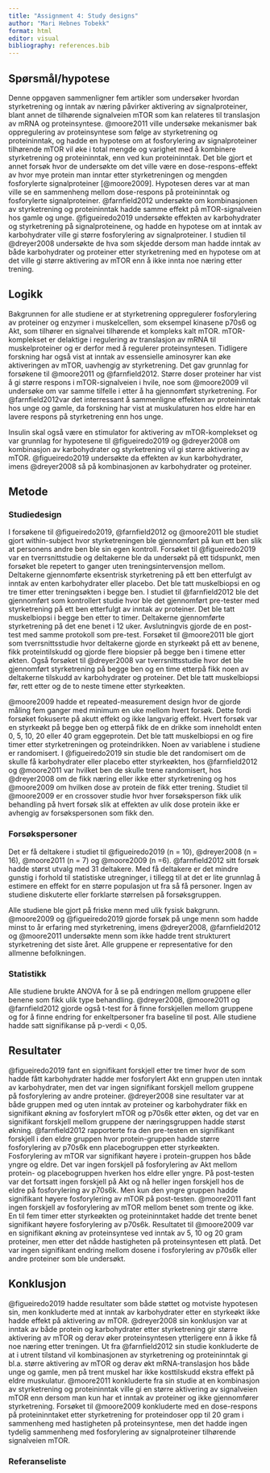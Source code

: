 ```yaml
---
title: "Assignment 4: Study designs"
author: "Mari Hebnes Tobekk"
format: html
editor: visual
bibliography: references.bib
---
```


## Spørsmål/hypotese

Denne oppgaven sammenligner fem artikler som undersøker hvordan styrketrening og inntak av næring påvirker aktivering av signalproteiner, blant annet de tilhørende signalveien mTOR som kan relateres til translasjon av mRNA og proteinsyntese. @moore2011 ville undersøke mekanismer bak oppregulering av proteinsyntese som følge av styrketrening og proteininntak, og hadde en hypotese om at fosforylering av signalproteiner tilhørende mTOR vil øke i total mengde og varighet med å kombinere styrketrening og proteininntak, enn ved kun proteininntak. Det ble gjort et annet forsøk hvor de undersøkte om det ville være en dose-respons-effekt av hvor mye protein man inntar etter styrketreningen og mengden fosforylerte signalproteiner [@moore2009]. Hypotesen deres var at man ville se en sammenheng mellom dose-respons på proteininntak og fosforylerte signalproteiner. @farnfield2012 undersøkte om kombinasjonen av styrketrening og proteininntak hadde samme effekt på mTOR-signalveien hos gamle og unge. @figueiredo2019 undersøkte effekten av karbohydrater og styrketrening på signalproteinene, og hadde en hypotese om at inntak av karbohydrater ville gi større fosforylering av signalproteiner. I studien til @dreyer2008 undersøkte de hva som skjedde dersom man hadde inntak av både karbohydrater og proteiner etter styrketrening med en hypotese om at det ville gi større aktivering av mTOR enn å ikke innta noe næring etter trening.

## Logikk

Bakgrunnen for alle studiene er at styrketrening oppregulerer fosforylering av proteiner og enzymer i muskelcellen, som eksempel kinasene p70s6 og Akt, som tilhører en signalvei tilhørende et kompleks kalt mTOR. mTOR-komplekset er delaktige i regulering av translasjon av mRNA til muskelproteiner og er derfor med å regulerer proteinsyntesen. Tidligere forskning har også vist at inntak av essensielle aminosyrer kan øke aktiveringen av mTOR, uavhengig av styrketrening. Det gav grunnlag for forsøkene til @moore2011 og @farnfield2012. Større doser proteiner har vist å gi større respons i mTOR-signalveien i hvile, noe som @moore2009 vil undersøke om var samme tilfelle i etter å ha gjennomført styrketrening. For @farnfield2012var det interressant å sammenligne effekten av proteininntak hos unge og gamle, da forskning har vist at muskulaturen hos eldre har en lavere respons på styrketrening enn hos unge.

Insulin skal også være en stimulator for aktivering av mTOR-komplekset og var grunnlag for hypotesene til @figueiredo2019 og @dreyer2008 om kombinasjon av karbohydrater og styrketrening vil gi større aktivering av mTOR. @figueiredo2019 undersøkte da effekten av kun karbohydrater, imens @dreyer2008 så på kombinasjonen av karbohydrater og proteiner.

## Metode

### Studiedesign

I forsøkene til @figueiredo2019, @farnfield2012 og @moore2011 ble studiet gjort within-subject hvor styrketreningen ble gjennomført på kun ett ben slik at personens andre ben ble sin egen kontroll. Forsøket til @figueiredo2019 var en tverrsnittstudie og deltakerne ble da undersøkt på ett tidspunkt, men forsøket ble repetert to ganger uten treningsintervensjon mellom. Deltakerne gjennomførte eksentrisk styrketrening på ett ben etterfulgt av inntak av enten karbohydrater eller placebo. Det ble tatt muskelbiopsi en og tre timer etter treningsøkten i begge ben. I studiet til @farnfield2012 ble det gjennomført som kontrollert studie hvor ble det gjennomført pre-tester med styrketrening på ett ben etterfulgt av inntak av proteiner. Det ble tatt muskelbiopsi i begge ben etter to timer. Deltakerne gjennomførte styrketrening på det ene benet i 12 uker. Avslutningvis gjorde de en post-test med samme protokoll som pre-test. Forsøket til @moore2011 ble gjort som tverrsnittsstudie hvor deltakerne gjorde en styrkeøkt på ett av benene, fikk proteintilskudd og gjorde flere biopsier på begge ben i timene etter økten. Også forsøket til @dreyer2008 var tverrsnittsstudie hvor det ble gjennomført styrketrening på begge ben og en time etterpå fikk noen av deltakerne tilskudd av karbohydrater og proteiner. Det ble tatt muskelbiopsi før, rett etter og de to neste timene etter styrkeøkten.

@moore2009 hadde et repeated-measurement design hvor de gjorde måling fem ganger med minimum en uke mellom hvert forsøk. Dette fordi forsøket fokuserte på akutt effekt og ikke langvarig effekt. Hvert forsøk var en styrkeøkt på begge ben og etterpå fikk de en drikke som inneholdt enten 0, 5, 10, 20 eller 40 gram eggeprotein. Det ble tatt muskelbiopsi en og fire timer etter styrketreningen og proteindrikken. Noen av variablene i studiene er randomisert. I @figueiredo2019 sin studie ble det randomisert om de skulle få karbohydrater eller placebo etter styrkeøkten, hos @farnfield2012 og @moore2011 var hvilket ben de skulle trene randomisert, hos @dreyer2008 om de fikk næring eller ikke etter styrketrening og hos @moore2009 om hvilken dose av protein de fikk etter trening. Studiet til @moore2009 er en crossover studie hvor hver forsøksperson fikk ulik behandling på hvert forsøk slik at effekten av ulik dose protein ikke er avhengig av forsøkspersonen som fikk den.

### Forsøkspersoner

Det er få deltakere i studiet til @figueiredo2019 (n = 10), @dreyer2008 (n = 16), @moore2011 (n = 7) og @moore2009 (n =6). @farnfield2012 sitt forsøk hadde størst utvalg med 31 deltakere. Med få deltakere er det mindre gunstig i forhold til statistiske utregninger, i tillegg til at det er lite grunnlag å estimere en effekt for en større populasjon ut fra så få personer. Ingen av studiene diskuterte eller forklarte størrelsen på forsøksgruppen.

Alle studiene ble gjort på friske menn med ulik fysisk bakgrunn. @moore2009 og @figueiredo2019 gjorde forsøk på unge menn som hadde minst to år erfaring med styrketrening, imens @dreyer2008, @farnfield2012 og @moore2011 undersøkte menn som ikke hadde trent strukturert styrketrening det siste året. Alle gruppene er representative for den allmenne befolkningen.

### Statistikk

Alle studiene brukte ANOVA for å se på endringen mellom gruppene eller benene som fikk ulik type behandling. @dreyer2008, @moore2011 og @farnfield2012 gjorde også t-test for å finne forskjellen mellom gruppene og for å finne endring for enkeltpersoner fra baseline til post. Alle studiene hadde satt signifikanse på p-verdi \< 0,05.

## Resultater

@figueiredo2019 fant en signifikant forskjell etter tre timer hvor de som hadde fått karbohydrater hadde mer fosforylert Akt enn gruppen uten inntak av karbohydrater, men det var ingen signifikant forskjell mellom gruppene på fosforylering av andre proteiner. @dreyer2008 sine resultater var at både gruppen med og uten inntak av proteiner og karbohydrater fikk en signifikant økning av fosforylert mTOR og p70s6k etter økten, og det var en signifikant forskjell mellom gruppene der næringsgruppen hadde størst økning. @farnfield2012 rapporterte fra den pre-testen en signifikant forskjell i den eldre gruppen hvor protein-gruppen hadde større fosforylering av p70s6k enn placebogruppen etter styrkeøkten. Fosforylering av mTOR var signifikant høyere i protein-gruppen hos både yngre og eldre. Det var ingen forskjell på fosforylering av Akt mellom protein- og placebogruppen hverken hos eldre eller yngre. På post-testen var det fortsatt ingen forskjell på Akt og nå heller ingen forskjell hos de eldre på fosforylering av p70s6k. Men kun den yngre gruppen hadde signifikant høyere fosforylering av mTOR på post-testen. @moore2011 fant ingen forskjell av fosforylering av mTOR mellom benet som trente og ikke. En til fem timer etter styrkeøkten og proteininntaket hadde det trente benet signifikant høyere fosforylering av p70s6k. Resultatet til @moore2009 var en signifikant økning av proteinsyntese ved inntak av 5, 10 og 20 gram proteiner, men etter det nådde hastigheten på proteinsyntesen ett platå. Det var ingen signifikant endring mellom dosene i fosforylering av p70s6k eller andre proteiner som ble undersøkt.

## Konklusjon

@figueiredo2019 hadde resultater som både støttet og motviste hypotesen sin, men konkluderte med at inntak av karbohydrater etter en styrkeøkt ikke hadde effekt på aktivering av mTOR. @dreyer2008 sin konklusjon var at inntak av både protein og karbohydrater etter styrketrening gir større aktivering av mTOR og derav øker proteinsyntesen ytterligere enn å ikke få noe næring etter treningen. Ut fra @farnfield2012 sin studie konkluderte de at i utrent tilstand vil kombinasjonen av styrketrening og proteininntak gi bl.a. større aktivering av mTOR og derav økt mRNA-translasjon hos både unge og gamle, men på trent muskel har ikke kosttilskudd ekstra effekt på eldre muskulatur. @moore2011 konkluderte fra sin studie at en kombinasjon av styrketrening og proteininntak ville gi en større aktivering av signalveien mTOR enn dersom man kun har et inntak av proteiner og ikke gjennomfører styrketrening. Forsøket til @moore2009 konkluderte med en dose-respons på proteininntaket etter styrketrening for proteindoser opp til 20 gram i sammenheng med hastigheten på proteinsyntese, men det hadde ingen tydelig sammenheng med fosforylering av signalproteiner tilhørende signalveien mTOR.

### Referanseliste
